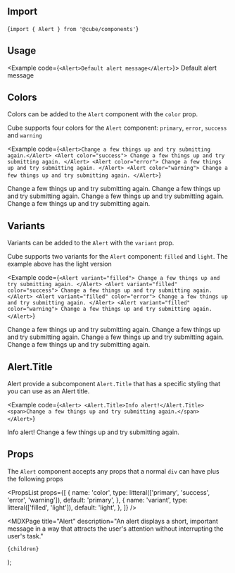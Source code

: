 


<Head>
  <title>Alert - Cube</title>
  <meta
    name="description"
    content="An alert displays a short, important message in a way that attracts the user's attention without interrupting the user's task."
  />
</Head>

## Import

<CodeSnippet>{`import { Alert } from '@cube/components'`}</CodeSnippet>

## Usage

<Example code={`<Alert>Default alert message</Alert>`}>
  <Alert>Default alert message</Alert>
</Example>

## Colors

Colors can be added to the `Alert` component with the `color` prop.

Cube supports four colors for the `Alert` component: `primary`, `error`, `success` and `warning`

<Example
  code={`<Alert>Change a few things up and try submitting again.</Alert>
<Alert color="success">
  Change a few things up and try submitting again.
</Alert>
<Alert color="error">
  Change a few things up and try submitting again.
</Alert>
<Alert color="warning">
  Change a few things up and try submitting again.
</Alert>`}
>
  <div className="flex flex-col space-y-3 w-full">
    <Alert>Change a few things up and try submitting again.</Alert>
    <Alert color="success">
      <span>Change a few things up and try submitting again.</span>
    </Alert>
    <Alert color="error">
      <span>Change a few things up and try submitting again.</span>
    </Alert>
    <Alert color="warning">
      <span>Change a few things up and try submitting again.</span>
    </Alert>
  </div>
</Example>

## Variants

Variants can be added to the `Alert` with the `variant` prop.

Cube supports two variants for the `Alert` component: `filled` and `light`. The example above has the light version

<Example
  code={`<Alert variant="filled">
  Change a few things up and try submitting again.
</Alert>
<Alert variant="filled" color="success">
  Change a few things up and try submitting again.
</Alert>
<Alert variant="filled" color="error">
  Change a few things up and try submitting again.
</Alert>
<Alert variant="filled" color="warning">
  Change a few things up and try submitting again.
</Alert>`}
>
  <div className="flex flex-col space-y-3 w-full">
    <Alert variant="filled">
      <span>Change a few things up and try submitting again.</span>
    </Alert>
    <Alert variant="filled" color="success">
      <span>Change a few things up and try submitting again.</span>
    </Alert>
    <Alert variant="filled" color="error">
      <span>Change a few things up and try submitting again.</span>
    </Alert>
    <Alert variant="filled" color="warning">
      <span>Change a few things up and try submitting again.</span>
    </Alert>
  </div>
</Example>

## Alert.Title

Alert provide a subcomponent `Alert.Title` that has a specific styling that you can use as an Alert title.

<Example
  code={`<Alert>
  <Alert.Title>Info alert!</Alert.Title>
  <span>Change a few things up and try submitting again.</span>
</Alert>`}
>
  <div className="not-prose">
    <Alert>
      <Alert.Title>Info alert!</Alert.Title>
      <span>Change a few things up and try submitting again.</span>
    </Alert>
  </div>
</Example>

## Props

The `Alert` component accepts any props that a normal `div` can have plus the following props

<PropsList
  props={[
    {
      name: 'color',
      type: litteral(['primary', 'success', 'error', 'warning']),
      default: 'primary',
    },
    {
      name: 'variant',
      type: litteral(['filled', 'light']),
      default: 'light',
    },
  ]}
/>

  <MDXPage
    title="Alert"
    description="An alert displays a short, important message in a way that attracts the user's attention without interrupting the user's task."
  >
    {children}
  </MDXPage>
);
